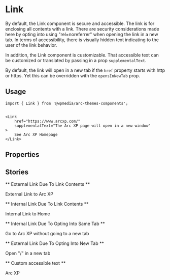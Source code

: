 

<Meta title="Components/Link" component={Link} />

# Link

By default, the Link component is secure and accessible. The link is for enclosing all contents with a link. There are security considerations made here by opting into using "rel=noreferrer" when opening the link in a new tab. In terms of accessibility, there is visually hidden text indicating to the user of the link behavior.

In addition, the Link component is customizable. That accessible text can be customized or translated by passing in a prop `supplementalText`.

By default, the link will open in a new tab if the `href` property starts with http or https. Yet this can be overridden with the `opensInNewTab` prop.

## Usage

```
import { Link } from '@wpmedia/arc-themes-components';


<Link
	href="https://www.arcxp.com/"
	supplementalText="The Arc XP page will open in a new window"
>
	See Arc XP Homepage
</Link>
```

## Properties

<ArgsTable of={Link} />

## Stories

** External Link Due To Link Contents **

<Canvas>
	<Story name="External Link Due To Link Contents">
		<Link href="https://www.arcxp.com/">External Link to Arc XP</Link>
	</Story>
</Canvas>

** Internal Link Due To Link Contents **

<Canvas>
	<Story name="Internal Link Due To Link Contents">
		<Link href="/">Internal Link to Home</Link>
	</Story>
</Canvas>

** Internal Link Due To Opting Into Same Tab **

<Canvas>
	<Story name="Internal Link Due To Opting Into Same Tab">
		<Link href="https://www.arcxp.com/" openInNewTab={false}>
			Go to Arc XP without going to a new tab
		</Link>
	</Story>
</Canvas>

** External Link Due To Opting Into New Tab **

<Canvas>
	<Story name="External Link Due To Opting Into New Tab">
		<Link href="/" openInNewTab={true}>
			Open "/" in a new tab
		</Link>
	</Story>
</Canvas>

** Custom accessible text **

<Canvas>
	<Story name="Custom accessible text">
		<Link
			href="https://www.arcxp.com/"
			openNewTabLinkVisuallyHiddenText="Go to that page"
			supplementalText="This link will give you new insight into the Arc XP company"
		>
			Arc XP
		</Link>
	</Story>
</Canvas>
